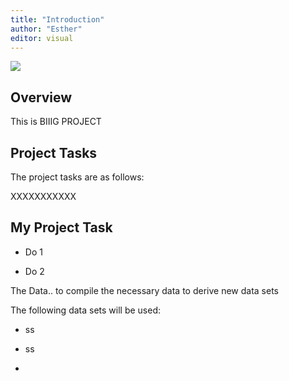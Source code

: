 ```yaml
---
title: "Introduction"
author: "Esther"
editor: visual
---
```


![](images/Pig-names-SN-long.jpg)

## Overview

This is BIIIG PROJECT

## **Project Tasks**

The project tasks are as follows:

XXXXXXXXXXX

## My Project Task

-   Do 1

-   Do 2

The Data.. to compile the necessary data to derive new data sets

The following data sets will be used:

-   ss

-   ss

-   
